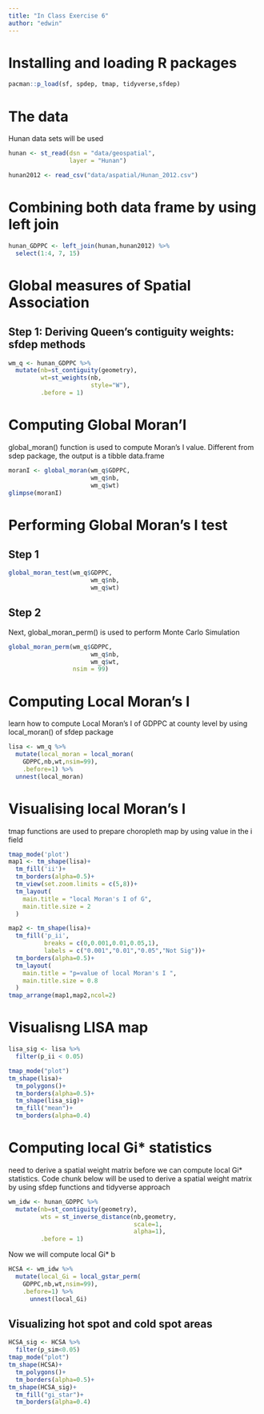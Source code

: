 ```yaml
---
title: "In Class Exercise 6"
author: "edwin"
---
```


# Installing and loading R packages

```r
pacman::p_load(sf, spdep, tmap, tidyverse,sfdep)
```

# The data

Hunan data sets will be used

```r
hunan <- st_read(dsn = "data/geospatial", 
                 layer = "Hunan")
```

```r
hunan2012 <- read_csv("data/aspatial/Hunan_2012.csv")
```

# Combining both data frame by using left join

```r
hunan_GDPPC <- left_join(hunan,hunan2012) %>%
  select(1:4, 7, 15)
```

# Global measures of Spatial Association

## Step 1: Deriving Queen's contiguity weights: sfdep methods

```r
wm_q <- hunan_GDPPC %>% 
  mutate(nb=st_contiguity(geometry),
         wt=st_weights(nb,
                       style="W"),
         .before = 1)
```

# Computing Global Moran'I

global_moran() function is used to compute Moran's I value. Different from sdep package, the output is a tibble data.frame

```r
moranI <- global_moran(wm_q$GDPPC,
                       wm_q$nb,
                       wm_q$wt)
glimpse(moranI)
```

# Performing Global Moran's I test

::: panel-tabset
## Step 1

```r
global_moran_test(wm_q$GDPPC,
                       wm_q$nb,
                       wm_q$wt)
```

## Step 2

Next, global_moran_perm() is used to perform Monte Carlo Simulation

```r
global_moran_perm(wm_q$GDPPC,
                       wm_q$nb,
                       wm_q$wt,
                  nsim = 99)
```
:::

# Computing Local Moran's I

learn how to compute Local Moran's I of GDPPC at county level by using local_moran() of sfdep package

```r
lisa <- wm_q %>% 
  mutate(local_moran = local_moran(
    GDPPC,nb,wt,nsim=99),
    .before=1) %>% 
  unnest(local_moran)
```

# Visualising local Moran's I

tmap functions are used to prepare choropleth map by using value in the i field

```r
tmap_mode('plot')
map1 <- tm_shape(lisa)+
  tm_fill('ii')+
  tm_borders(alpha=0.5)+
  tm_view(set.zoom.limits = c(5,8))+
  tm_layout(
    main.title = "local Moran's I of G",
    main.title.size = 2
  )

map2 <- tm_shape(lisa)+
  tm_fill('p_ii',
          breaks = c(0,0.001,0.01,0.05,1),
          labels = c("0.001","0.01","0.05","Not Sig"))+
  tm_borders(alpha=0.5)+
  tm_layout(
    main.title = "p=value of local Moran's I ",
    main.title.size = 0.8
  )
tmap_arrange(map1,map2,ncol=2)
```

# Visualisng LISA map

```r
lisa_sig <- lisa %>% 
  filter(p_ii < 0.05)

tmap_mode("plot")
tm_shape(lisa)+
  tm_polygons()+
  tm_borders(alpha=0.5)+
  tm_shape(lisa_sig)+
  tm_fill("mean")+
  tm_borders(alpha=0.4)
```

# Computing local Gi\* statistics

need to derive a spatial weight matrix before we can compute local Gi\* statistics. Code chunk below will be used to derive a spatial weight matrix by using sfdep functions and tidyverse approach

```r
wm_idw <- hunan_GDPPC %>% 
  mutate(nb=st_contiguity(geometry),
         wts = st_inverse_distance(nb,geometry,
                                   scale=1,
                                   alpha=1),
         .before = 1)
```

Now we will compute local Gi\* b

```r
HCSA <- wm_idw %>% 
  mutate(local_Gi = local_gstar_perm(
    GDPPC,nb,wt,nsim=99),
    .before=1) %>% 
      unnest(local_Gi)
```

## Visualizing hot spot and cold spot areas

```r
HCSA_sig <- HCSA %>% 
  filter(p_sim<0.05)
tmap_mode("plot")
tm_shape(HCSA)+
  tm_polygons()+
  tm_borders(alpha=0.5)+
tm_shape(HCSA_sig)+
  tm_fill("gi_star")+
  tm_borders(alpha=0.4)
```
